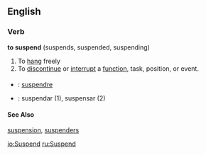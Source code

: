 ==English==

===Verb===
'''to suspend''' (suspends, suspended, suspending)

# To [[hang]] freely
# To [[discontinue]] or [[interrupt]] a [[function]], task, position, or event.

===={{trans}}====

* {{fr}} : [[suspendre]]
* {{io}} : suspendar (1), suspensar (2)
====See Also====
[[suspension]], [[suspenders]]

[[io:Suspend]]
[[ru:Suspend]]